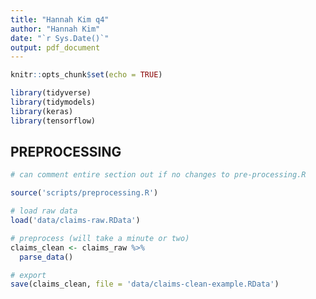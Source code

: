 ```yaml
---
title: "Hannah Kim q4"
author: "Hannah Kim"
date: "`r Sys.Date()`"
output: pdf_document
---
```


```r
knitr::opts_chunk$set(echo = TRUE)
```

```r
library(tidyverse)
library(tidymodels)
library(keras)
library(tensorflow)
```


## PREPROCESSING
#################

```r
# can comment entire section out if no changes to pre-processing.R

source('scripts/preprocessing.R')

# load raw data
load('data/claims-raw.RData')

# preprocess (will take a minute or two)
claims_clean <- claims_raw %>%
  parse_data()

# export
save(claims_clean, file = 'data/claims-clean-example.RData')
```


